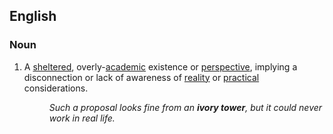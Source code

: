 ==English==
===Noun===
#{{idiom}} A [[sheltered]], overly-[[academic]] existence or [[perspective]], implying a disconnection or lack of awareness of [[reality]] or [[practical]] considerations.
#:''Such a proposal looks fine from an '''ivory tower''', but it could never work in real life.''